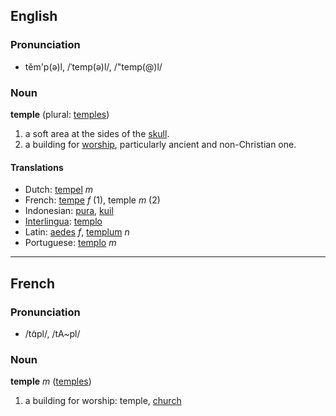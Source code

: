 ==English==
===Pronunciation===
*tĕm'p(ə)l, /ˈtemp(ə)l/, /"temp(@)l/

===Noun===
'''temple''' (plural: [[temples]])

# a soft area at the sides of the [[skull]].
# a building for [[worship]], particularly ancient and non-Christian one.

====Translations====
*Dutch: [[tempel]] ''m''
*French: [[tempe]] ''f'' (1), temple ''m'' (2)
*Indonesian: [[pura]], [[kuil]]
*[[Interlingua]]: [[templo]]
*Latin: [[aedes]] ''f'', [[templum]] ''n''
*Portuguese: [[templo]] ''m''

----

==French==
===Pronunciation===
*/tɑ̃pl/, /tA~pl/

===Noun===
'''temple''' ''m'' ([[temples]])

# a building for worship: temple, [[church]]